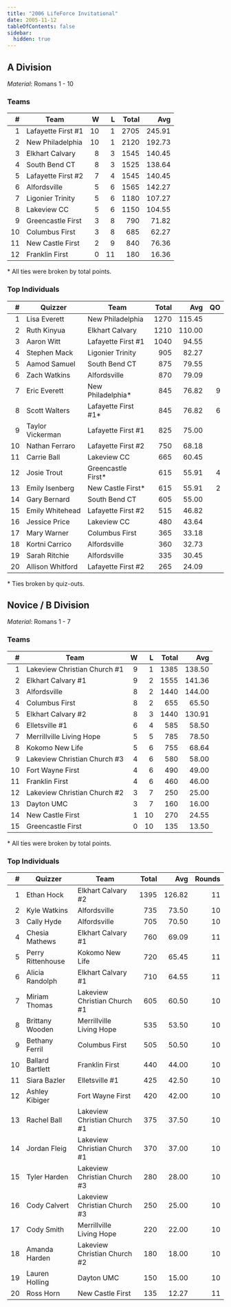 ```yaml
---
title: "2006 LifeForce Invitational"
date: 2005-11-12
tableOfContents: false
sidebar:
  hidden: true
---
```


## A Division

*Material*: Romans 1 - 10

### Teams

|    # | Team               |    W |    L | Total |    Avg |
| ---: | ------------------ | ---: | ---: | ----: | -----: |
|    1 | Lafayette First #1 |   10 |    1 |  2705 | 245.91 |
|    2 | New Philadelphia   |   10 |    1 |  2120 | 192.73 |
|    3 | Elkhart Calvary    |    8 |    3 |  1545 | 140.45 |
|    4 | South Bend CT      |    8 |    3 |  1525 | 138.64 |
|    5 | Lafayette First #2 |    7 |    4 |  1545 | 140.45 |
|    6 | Alfordsville       |    5 |    6 |  1565 | 142.27 |
|    7 | Ligonier Trinity   |    5 |    6 |  1180 | 107.27 |
|    8 | Lakeview CC        |    5 |    6 |  1150 | 104.55 |
|    9 | Greencastle First  |    3 |    8 |   790 |  71.82 |
|   10 | Columbus First     |    3 |    8 |   685 |  62.27 |
|   11 | New Castle First   |    2 |    9 |   840 |  76.36 |
|   12 | Franklin First     |    0 |   11 |   180 |  16.36 |

\* All ties were broken by total points.

### Top Individuals

|    # | Quizzer          | Team                | Total |    Avg |   QO |
| ---: | ---------------- | ------------------- | ----: | -----: | ---: |
|    1 | Lisa Everett     | New Philadelphia    |  1270 | 115.45 |      |
|    2 | Ruth Kinyua      | Elkhart Calvary     |  1210 | 110.00 |      |
|    3 | Aaron Witt       | Lafayette First #1  |  1040 |  94.55 |      |
|    4 | Stephen Mack     | Ligonier Trinity    |   905 |  82.27 |      |
|    5 | Aamod Samuel     | South Bend CT       |   875 |  79.55 |      |
|    6 | Zach Watkins     | Alfordsville        |   870 |  79.09 |      |
|    7 | Eric Everett     | New Philadelphia*   |   845 |  76.82 |    9 |
|    8 | Scott Walters    | Lafayette First #1* |   845 |  76.82 |    6 |
|    9 | Taylor Vickerman | Lafayette First #1  |   825 |  75.00 |      |
|   10 | Nathan Ferraro   | Lafayette First #2  |   750 |  68.18 |      |
|   11 | Carrie Ball      | Lakeview CC         |   665 |  60.45 |      |
|   12 | Josie Trout      | Greencastle First*  |   615 |  55.91 |    4 |
|   13 | Emily Isenberg   | New Castle First*   |   615 |  55.91 |    2 |
|   14 | Gary Bernard     | South Bend CT       |   605 |  55.00 |      |
|   15 | Emily Whitehead  | Lafayette First #2  |   515 |  46.82 |      |
|   16 | Jessice Price    | Lakeview CC         |   480 |  43.64 |      |
|   17 | Mary Warner      | Columbus First      |   365 |  33.18 |      |
|   18 | Kortni Carrico   | Alfordsville        |   360 |  32.73 |      |
|   19 | Sarah Ritchie    | Alfordsville        |   335 |  30.45 |      |
|   20 | Allison Whitford | Lafayette First #2  |   265 |  24.09 |      |

\* Ties broken by quiz-outs.

## Novice / B Division

*Material*: Romans 1 - 7

### Teams

|    # | Team                         |    W |    L | Total |    Avg |
| ---: | ---------------------------- | ---: | ---: | ----: | -----: |
|    1 | Lakeview Christian Church #1 |    9 |    1 |  1385 | 138.50 |
|    2 | Elkhart Calvary #1           |    9 |    2 |  1555 | 141.36 |
|    3 | Alfordsville                 |    8 |    2 |  1440 | 144.00 |
|    4 | Columbus First               |    8 |    2 |   655 |  65.50 |
|    5 | Elkhart Calvary #2           |    8 |    3 |  1440 | 130.91 |
|    6 | Elletsville #1               |    6 |    4 |   585 |  58.50 |
|    7 | Merrillville Living Hope     |    5 |    5 |   785 |  78.50 |
|    8 | Kokomo New Life              |    5 |    6 |   755 |  68.64 |
|    9 | Lakeview Christian Church #3 |    4 |    6 |   580 |  58.00 |
|   10 | Fort Wayne First             |    4 |    6 |   490 |  49.00 |
|   11 | Franklin First               |    4 |    6 |   460 |  46.00 |
|   12 | Lakeview Christian Church #2 |    3 |    7 |   250 |  25.00 |
|   13 | Dayton UMC                   |    3 |    7 |   160 |  16.00 |
|   14 | New Castle First             |    1 |   10 |   270 |  24.55 |
|   15 | Greencastle First            |    0 |   10 |   135 |  13.50 |

\* All ties were broken by total points.

### Top Individuals

|    # | Quizzer           | Team                         | Total |    Avg | Rounds |
| ---: | ----------------- | ---------------------------- | ----: | -----: | -----: |
|    1 | Ethan Hock        | Elkhart Calvary #2           |  1395 | 126.82 |     11 |
|    2 | Kyle Watkins      | Alfordsville                 |   735 |  73.50 |     10 |
|    3 | Cally Hyde        | Alfordsville                 |   705 |  70.50 |     10 |
|    4 | Chesia Mathews    | Elkhart Calvary #1           |   760 |  69.09 |     11 |
|    5 | Perry Rittenhouse | Kokomo New Life              |   720 |  65.45 |     11 |
|    6 | Alicia Randolph   | Elkhart Calvary #1           |   710 |  64.55 |     11 |
|    7 | Miriam Thomas     | Lakeview Christian Church #1 |   605 |  60.50 |     10 |
|    8 | Brittany Wooden   | Merrillville Living Hope     |   535 |  53.50 |     10 |
|    9 | Bethany Ferril    | Columbus First               |   505 |  50.50 |     10 |
|   10 | Ballard Bartlett  | Franklin First               |   440 |  44.00 |     10 |
|   11 | Siara Bazler      | Elletsville #1               |   425 |  42.50 |     10 |
|   12 | Ashley Kibiger    | Fort Wayne First             |   420 |  42.00 |     10 |
|   13 | Rachel Ball       | Lakeview Christian Church #1 |   375 |  37.50 |     10 |
|   14 | Jordan Fleig      | Lakeview Christian Church #1 |   370 |  37.00 |     10 |
|   15 | Tyler Harden      | Lakeview Christian Church #3 |   280 |  28.00 |     10 |
|   16 | Cody Calvert      | Lakeview Christian Church #3 |   250 |  25.00 |     10 |
|   17 | Cody Smith        | Merrillville Living Hope     |   220 |  22.00 |     10 |
|   18 | Amanda Harden     | Lakeview Christian Church #2 |   180 |  18.00 |     10 |
|   19 | Lauren Holling    | Dayton UMC                   |   150 |  15.00 |     10 |
|   20 | Ross Horn         | New Castle First             |   135 |  12.27 |     11 |

